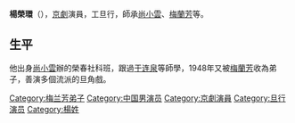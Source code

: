 {{Unreferenced|time=2014-07-07T03:11:27+00:00}}
'''楊榮環'''（{{bd|1927年||1994年|7月13日}}），[[京劇|京劇]]演員，工旦行，師承[[尚小雲|尚小雲]]、[[梅蘭芳|梅蘭芳]]等。

==生平==
他出身[[尚小雲|尚小雲]]辦的榮春社科班，跟過[[于连泉|于连泉]]等師學，1948年又被[[梅蘭芳|梅蘭芳]]收為弟子，善演多個流派的旦角戲。

{{Authority control}}
{{DEFAULTSORT:Y}}
[[Category:梅兰芳弟子|Category:梅兰芳弟子]]
[[Category:中国男演员|Category:中国男演员]]
[[Category:京劇演員|Category:京劇演員]]
[[Category:旦行演员|Category:旦行演员]]
[[Category:楊姓|Category:楊姓]]